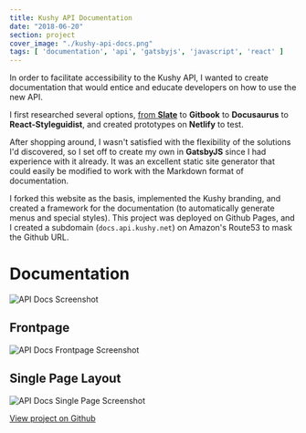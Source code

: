 ```yaml
---
title: Kushy API Documentation
date: "2018-06-20"
section: project
cover_image: "./kushy-api-docs.png"
tags: [ 'documentation', 'api', 'gatsbyjs', 'javascript', 'react' ]
---
```


In order to facilitate accessibility to the Kushy API, I wanted to create documentation that would entice and educate developers on how to use the new API. 

I first researched several options, [from **Slate**](https://github.com/kushyapp/kushy-api-docs-slate) to **Gitbook** to **Docusaurus** to **React-Styleguidist**, and created prototypes on **Netlify** to test. 

After shopping around, I wasn't satisfied with the flexibility of the solutions I'd discovered, so I set off to create my own in **GatsbyJS** since I had experience with it already. It was an excellent static site generator that could easily be modified to work with the Markdown format of documentation.

I forked this website as the basis, implemented the Kushy branding, and created a framework for the documentation (to automatically generate menus and special styles). This project was deployed on Github Pages, and I created a subdomain (`docs.api.kushy.net`) on Amazon's Route53 to mask the Github URL.

# Documentation

![API Docs Screenshot](./kushy-api-docs.png)

## Frontpage

![API Docs Frontpage Screenshot](./kushy-api-docs-frontpage.png)

## Single Page Layout

![API Docs Single Page Screenshot](./kushy-api-docs-page.png)

<a href="https://github.com/kushyapp/kushy-docs-gatsby" class="btn">View project on Github</a>